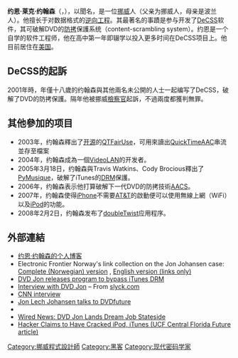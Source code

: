 '''约恩·莱克·约翰森'''（{{lang-no|'''Jon Lech Johansen'''}}，{{bd|1983年|11月18日|catIdx=J}}），以{{lang|en|'''DVD Jon'''}}聞名，是一位[[挪威|挪威]]人（父亲为挪威人，母亲是波兰人）。他擅长于对数据格式的[[逆向工程|逆向工程]]。其最著名的事蹟是参与开发了[[DeCSS|DeCSS]]软件，其可破解DVD的[[防拷|防拷]]保護系统（content-scrambling system）。约恩是一个自学的软件工程师，他在高中第一年即辍学以投入更多时间在DeCSS项目上。他目前居住在[[美国|美国]]。

== DeCSS的起訴 ==
2001年時，年僅十八歲的约翰森與其他兩名未公開的人士一起编写了DeCSS，破解了DVD的防拷保護。隔年他被挪威[[檢察官|檢察官]]起訴，不過兩度都獲判無罪。

==其他參加的项目==
* 2003年，约翰森釋出了[[开源|开源]]的[[QTFairUse|QTFairUse]]，可用來讀出[[QuickTime|QuickTime]][[AAC|AAC]]串流並存至檔案
* 2004年，约翰森成為一個[[VideoLAN|VideoLAN]]的开发者。
* 2005年3月18日，约翰森與Travis Watkins、Cody Brocious釋出了[[PyMusique|PyMusique]]，破解了iTunes的[[DRM|DRM]]保護。
* 2006年，约翰森表示他打算破解下一代DVD的防拷技術[[AACS|AACS]]。
* 2007年，约翰森使得[[iPhone|iPhone]]不需要[[AT&T|AT&T]]的啟動便可以使用無線上網（WiFi）以及[[iPod|iPod]]的功能。
* 2008年2月2日，约翰森发布了[[doubleTwist|doubleTwist]]应用程序。

==外部連結==
* [http://nanocr.eu/ 约恩·约翰森的个人博客] {{Wayback|url=http://nanocr.eu/ |date=20210419042146 }}
* Electronic Frontier Norway's link collection on the Jon Johansen case: [http://www.efn.no/jonjohansen.html Complete (Norwegian) version] {{Wayback|url=http://www.efn.no/jonjohansen.html |date=20120716221758 }}, [http://www.efn.no/jonjohansen-en.html English version (links only)] {{Wayback|url=http://www.efn.no/jonjohansen-en.html |date=20131113141032 }}
* [http://apple.slashdot.org/article.pl?sid=05/03/18/1324235 DVD Jon releases program to bypass iTunes DRM] {{Wayback|url=http://apple.slashdot.org/article.pl?sid=05%2F03%2F18%2F1324235 |date=20090612005259 }}
* [https://web.archive.org/web/20090214233331/http://www.slyck.com/news.php?story=733 Interview with DVD Jon] – From [[slyck.com|slyck.com]]
* [http://archives.cnn.com/2000/TECH/computing/01/31/johansen.interview.idg/ CNN interview] {{Wayback|url=http://archives.cnn.com/2000/TECH/computing/01/31/johansen.interview.idg/ |date=20090610013714 }}
* [http://www.dvdfuture.com/features.php?id=13 Jon Lech Johansen talks to DVDfuture] {{Wayback|url=http://www.dvdfuture.com/features.php?id=13 |date=20181005050456 }}
* {{cite news | title=Meet the 21-yr-old Norwegian who defied Hollywood | date=October 17, 2005 | publisher=WSJ | url=http://www.post-gazette.com/pg/05290/590139.stm | accessdate=2009-06-24 | archive-date=2012-02-04 | archive-url=https://web.archive.org/web/20120204033513/http://www.post-gazette.com/pg/05290/590139.stm | dead-url=no }}
* [https://web.archive.org/web/20060108092734/http://www.wired.com/news/technology/0%2C1282%2C69257%2C00.html?tw=wn_story_page_prev2 Wired News: DVD Jon Lands Dream Job Stateside]
* [https://web.archive.org/web/20071019024741/http://media.www.centralfloridafuture.com/media/storage/paper174/news/2006/10/25/News/Hacker.Claims.To.Have.Cracked.Ipod.Itunes.Playback.Restrictions-2399180.shtml Hacker Claims to Have Cracked iPod, iTunes (UCF Central Florida Future article)]

[[Category:挪威程式設計師|Category:挪威程式設計師]]
[[Category:黑客|Category:黑客]]
[[Category:现代密码学家|Category:现代密码学家]]